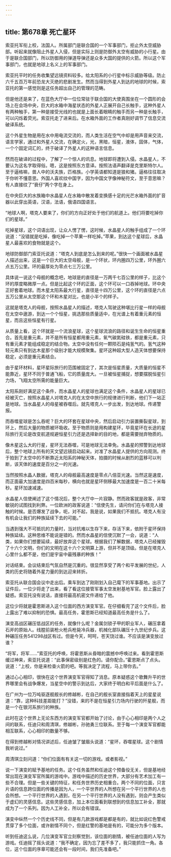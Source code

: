 ```yaml
---
---
---
```

title: 第678章 死亡星环
---



索亚托军衔上校，法国人。所属部门是联合国的一个军事部门，拒止外太空威胁部。听起来就像阻止外星人入侵，但是实际上则是防御外太空有威胁的小行星。由于是联合国部门，所以防御用的弹道导弹还是众多大国的提供的火箭。所以这个军事部门，也就是地球上名义上的军事部门。

索亚托平时的任务收集望远镜资料较多。给太阳系的小行星中标示威胁等级。防止六千五百万年前恐龙大灭绝的悲剧发生。然而当得到外星人到达的地球的时候，索亚托的第一感觉则是这任务超出自己的管理的范畴。

但是他还是来了，在蓝色大厅中一位位常驻于联合国的大使真围坐在一个圆形的会场上在会场中央，巨大的水箱中海星状态的外星人正展开自己长触手，这种外星人有两种触手，第一种是接受光线的也就是上面长着眼睛的触手而另一种是长触手，可以闪烁着荧光。索亚托走了进来后。在水箱外面的工作者真刚好调节了信息交流破译系统。

这个外星生物是用在水中用电流交流的，而人类生活在空气中却是用声音来交流，语言学家，通过和外星人交流，在确定火，光，黑暗，恒星，液体，固体，气体，一个个固定词汇的，终于破译了外星人的这种语言信息。

然而在破译的过程中，了解了一个惊人的讯息。地球即将遭到入侵。水晶星人，不要认为这名字取得俗。嗯，这是按照东方意译。按照法语声翻译是克里斯特尔人。至于逼格嘛，兽人中的沃夫族，匹格族。小学英语都知道是狼和猪。逼格往往取决于你听不懂意思。外国人喜欢纹中国字，因为中国文字像神秘符文，至于意思嘛？有人直接纹了“衰仔”两个字在身上。

在中央巨大的水族箱中水晶星人在水箱中散发着变换感十足的光芒水箱外面的扩音器以此穿出英语，汉语，法语，俄语四国语言。

“地球人啊，塔克人要来了，你们的方向正好处于他们的航道上。他们将要吃掉你们的星球。”

吃掉星球，这个词语出现，让众人愣了愣，这时候，水晶星人的触手组成了一个环说道：“没错就是吃掉，像吃掉一个苹果一样吃掉。”苹果，到达这个星球后，水晶星人最喜欢的食物就是这个。

地球防御部门索亚托说道：“塔克人到底是怎么到来的呢。”很快一个画面被水晶星人描述出来，这是一个巨大的太空母舰，是一个环状，环内圈四万公里，环外圈六点五万公里。环的最厚处为零点七三万公里。

具体说一说这个母舰的概念吧，地球是的直径是一万两千七百公里的样子，比这个环的厚度略微厚一点。但是比起这个环的正面，这个环可以一口吞掉地球。环中央正好套着地球。而木星太阳系最大行星，直径是十四万公里，这个环的直径是六点五万公里从太空那这个环和木星对比，也是小半个的样子。

这就是塔克人的母舰，按照水晶星人的描述，塔克人驾驶这种堪比行星一样的母舰在太空中遨游，到达一个个恒星，挑选那些质量适中，在光谱上有着重元素的恒星，而且这些恒星有行星。

从质量上看，这个环就是一个流浪星球，这个星球流浪的路径和诞生生命的恒星重合。首先是重元素，并不是所有恒星都用重元素，氧气碳氮硅铁，都是重元素，只有重元素才能组成稳定的结合物。太空中没有任何一颗陨石是纯氢气的。氢气这种轻元素只有到达木星那个级别才能大规模聚集。星环这种超大型人造天体想要保持稳定，必须是重元素结合。

由于星环材料，星环星际旅行的范围被固定了，其次是恒星质量，大质量的恒星不能靠近，星环不同于普通飞船，它的质量庞大。一旦被恒星捕捉，想要摆脱恒星引力场，飞翔太空所需的能量巨大。

太阳系刚好满足这个条件，而水晶星人的星球也满足这个条件，水晶星人的星球已经被灭亡，按照水晶星人对塔克人的在太空中旅行的规律进行判断，他们下一站正是地球。当水晶星人的母星被吞噬后。就先塔克人一步出发，到达地球。传递警报。

而吞噬星球是怎么吞呢？巨大的环套在星球中央，然后启动引力装置撕裂星球，到环上，然后大量的物质被环吸收。至于物质则是用构建星环，毕竟星环在长途的星际旅行无论是改变航道规避恒星引力还是选择新的目的地，都是需要抛弃物质的。

像木星这么大的行星，星环无法吞噬，可是地球无法幸免。水晶星的预警到达地球后，整个地球上所有的天文望远镜启动起来。对准了水晶星人提供的方向观测。终于拍到了太空中的不断靠近太阳系的神秘天体，拍摄的时候从剧烈的蓝移可以判断，该天体的速度是百分之一的光速。

当然按照水晶人数据，塔克人的母舰最高速度是零点八倍亚光速。当然这是速度，而正面最大加速度是四百米每秒，横向也就是星环侧移最大加速度是一百二十米每秒。星环加速减速。

水晶星人信使阐述了这个情况后，整个大厅中一片寂静。然而政客就是政客，非常敏锐的试图找到利弊。一位欧洲的政客说道：“信使先生，请问你们在与塔克人接触的时候。是否爆发了战争，呃，对不起，我是说，如果我们不抵抗。塔克人有没有机会让我们的种族延续下去的可能。”

当遇到强大不可抵抗的力量时，当对抗难以生存下来，存活下来，依附于星环保持种族延续。这种思维不能说是错的。然而水晶星的信使沉默了一会，说道：“人类，如果你们想要延续，最好放弃这个星球。根据我们了解数据，塔克人已经摧毁了十六个文明，你们的文明在这十六个文明算上游，但并不是顶级。但是在塔克人心里什么都不是，他们是宇宙中最残暴的种族！”

对话结束。会议结束后气氛自然是沉重的。很显然享受了两个和平发展的世纪，人类的历史将随着外星力量的到达迎来转折。

索亚托从联合国会议中走出后。乘车到达了刚刚划入自己麾下的军事基地。出示了证件后，一位少将走了出来，看了看这位接管军事太空发射基地军官。脸上露出了疑惑。索亚托没有说话，直接将最高机密文件递给了他。

这位少将就是霍恩斯进入这个位面的西方演变军官。在仔细看完了这个文件后，脸上露出了难以抑制的恐惧。最高任务，霍恩斯已经知道最高任务是什么了。

演变高战区碾压低战区的任务，就像什么呢？金属剑锁子甲的职业军人，碾压拿着石斧的原始人。线膛前装枪火枪兵枪毙冷兵器，机械化部队碾压十九世纪步兵。这种碾压任务541298战区有过。但是今天，呵呵，苍天饶过谁。不应该是演变放过谁？

“将军，将军……”索亚托的呼唤，将霍恩斯从昏暗的震撼中呼唤过来。看到霍恩斯缓过神来，索亚托说道：“此事保密级别是红色的。请你配合。”霍恩斯点了点头。说道：“上校，你是来检查火箭的吧。等我决定了流程，马上带你去。”

通过心心相印，很快在这个世界演变军官得知了消息。原本疑惑这个歌舞升平的世界哪里会有战争爆发，当星空中的警示到达后，大家终于明白和平后面是什么了。

在广州为一位万吨驱逐舰舰长的修越彬，在自己的舰长室直接指着天上的星星说道：“靠，这种科技差距能打？”没错，来的不是在恒星引力场内行驶的歼星舰，而是一个在银河系旅行的种族。

此时在这个世界上无论东西方的演变军官都开始了讨论，由于心心相印是两个人之间的联系，任迪只和周清琪，修越彬，孙驰勇三位联系。至于每一个演变军官都能相互联系，心心相印的数量不够。

在得到修越彬对情况讲述后，任迪皱了皱眉头说道：“星环，吞噬星球。这个剧情我听说过。”

周清琪立刻问道：“你们位面有有关这一切的游戏。或者影视。”

说一下演变的赋予基地的任务。这个任务虽然和任迪这个预备役无关，但是基地经常出现在演变军官所属的游戏中。游戏中描述的历史世界，大部分有艺术加工有一些不合理。但是一些关键的特征，和任务世界历史相重合。两个不同的位面，只言片语的信息跨位面的传播是因为人，一个平世界的人所想在另一个平行世界的人也会所想。一个平行世界的人遇到，在另一个平行世界的人没有遇到，则会产生类似于虚幻的灵感信息。这些灵感信息，加上本位面看到联想到的信息加工补全，那就成为了一个系列。因为人工补全，所以会有错误。

演变中纵然一个个历史线不同，但是有几款游戏都是都是有的，就比如说红色警戒贯穿了多个位面，或许剧情不同个，但是红警的基地是有的，可能分为多个版本。

听到任迪这么说，几位演变军官立刻察觉到，该位面的剧情，被任迪位面的人写为游戏。任迪摇了摇头说道：“我不确定，因为忘了差不多了，我只能抓住一角。各位，这个位面的序章可能还会有一段时间，我们先准备吧。”